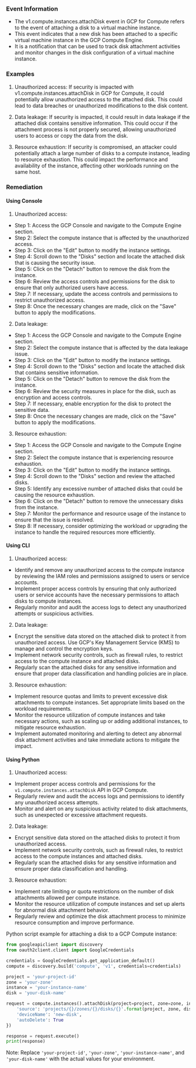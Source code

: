 
### Event Information

- The v1.compute.instances.attachDisk event in GCP for Compute refers to the event of attaching a disk to a virtual machine instance.
- This event indicates that a new disk has been attached to a specific virtual machine instance in the GCP Compute Engine.
- It is a notification that can be used to track disk attachment activities and monitor changes in the disk configuration of a virtual machine instance.


### Examples

1. Unauthorized access: If security is impacted with v1.compute.instances.attachDisk in GCP for Compute, it could potentially allow unauthorized access to the attached disk. This could lead to data breaches or unauthorized modifications to the disk content.

2. Data leakage: If security is impacted, it could result in data leakage if the attached disk contains sensitive information. This could occur if the attachment process is not properly secured, allowing unauthorized users to access or copy the data from the disk.

3. Resource exhaustion: If security is compromised, an attacker could potentially attach a large number of disks to a compute instance, leading to resource exhaustion. This could impact the performance and availability of the instance, affecting other workloads running on the same host.

### Remediation

#### Using Console

1. Unauthorized access:
- Step 1: Access the GCP Console and navigate to the Compute Engine section.
- Step 2: Select the compute instance that is affected by the unauthorized access.
- Step 3: Click on the "Edit" button to modify the instance settings.
- Step 4: Scroll down to the "Disks" section and locate the attached disk that is causing the security issue.
- Step 5: Click on the "Detach" button to remove the disk from the instance.
- Step 6: Review the access controls and permissions for the disk to ensure that only authorized users have access.
- Step 7: If necessary, update the access controls and permissions to restrict unauthorized access.
- Step 8: Once the necessary changes are made, click on the "Save" button to apply the modifications.

2. Data leakage:
- Step 1: Access the GCP Console and navigate to the Compute Engine section.
- Step 2: Select the compute instance that is affected by the data leakage issue.
- Step 3: Click on the "Edit" button to modify the instance settings.
- Step 4: Scroll down to the "Disks" section and locate the attached disk that contains sensitive information.
- Step 5: Click on the "Detach" button to remove the disk from the instance.
- Step 6: Review the security measures in place for the disk, such as encryption and access controls.
- Step 7: If necessary, enable encryption for the disk to protect the sensitive data.
- Step 8: Once the necessary changes are made, click on the "Save" button to apply the modifications.

3. Resource exhaustion:
- Step 1: Access the GCP Console and navigate to the Compute Engine section.
- Step 2: Select the compute instance that is experiencing resource exhaustion.
- Step 3: Click on the "Edit" button to modify the instance settings.
- Step 4: Scroll down to the "Disks" section and review the attached disks.
- Step 5: Identify any excessive number of attached disks that could be causing the resource exhaustion.
- Step 6: Click on the "Detach" button to remove the unnecessary disks from the instance.
- Step 7: Monitor the performance and resource usage of the instance to ensure that the issue is resolved.
- Step 8: If necessary, consider optimizing the workload or upgrading the instance to handle the required resources more efficiently.

#### Using CLI

1. Unauthorized access:
- Identify and remove any unauthorized access to the compute instance by reviewing the IAM roles and permissions assigned to users or service accounts.
- Implement proper access controls by ensuring that only authorized users or service accounts have the necessary permissions to attach disks to compute instances.
- Regularly monitor and audit the access logs to detect any unauthorized attempts or suspicious activities.

2. Data leakage:
- Encrypt the sensitive data stored on the attached disk to protect it from unauthorized access. Use GCP's Key Management Service (KMS) to manage and control the encryption keys.
- Implement network security controls, such as firewall rules, to restrict access to the compute instance and attached disks.
- Regularly scan the attached disks for any sensitive information and ensure that proper data classification and handling policies are in place.

3. Resource exhaustion:
- Implement resource quotas and limits to prevent excessive disk attachments to compute instances. Set appropriate limits based on the workload requirements.
- Monitor the resource utilization of compute instances and take necessary actions, such as scaling up or adding additional instances, to mitigate resource exhaustion.
- Implement automated monitoring and alerting to detect any abnormal disk attachment activities and take immediate actions to mitigate the impact.

#### Using Python

1. Unauthorized access:
- Implement proper access controls and permissions for the `v1.compute.instances.attachDisk` API in GCP Compute.
- Regularly review and audit the access logs and permissions to identify any unauthorized access attempts.
- Monitor and alert on any suspicious activity related to disk attachments, such as unexpected or excessive attachment requests.

2. Data leakage:
- Encrypt sensitive data stored on the attached disks to protect it from unauthorized access.
- Implement network security controls, such as firewall rules, to restrict access to the compute instances and attached disks.
- Regularly scan the attached disks for any sensitive information and ensure proper data classification and handling.

3. Resource exhaustion:
- Implement rate limiting or quota restrictions on the number of disk attachments allowed per compute instance.
- Monitor the resource utilization of compute instances and set up alerts for abnormal disk attachment behavior.
- Regularly review and optimize the disk attachment process to minimize resource consumption and improve performance.

Python script example for attaching a disk to a GCP Compute instance:

```python
from googleapiclient import discovery
from oauth2client.client import GoogleCredentials

credentials = GoogleCredentials.get_application_default()
compute = discovery.build('compute', 'v1', credentials=credentials)

project = 'your-project-id'
zone = 'your-zone'
instance = 'your-instance-name'
disk = 'your-disk-name'

request = compute.instances().attachDisk(project=project, zone=zone, instance=instance, body={
    'source': 'projects/{}/zones/{}/disks/{}'.format(project, zone, disk),
    'deviceName': 'new-disk',
    'autoDelete': True
})

response = request.execute()
print(response)
```

Note: Replace `'your-project-id'`, `'your-zone'`, `'your-instance-name'`, and `'your-disk-name'` with the actual values for your environment.

